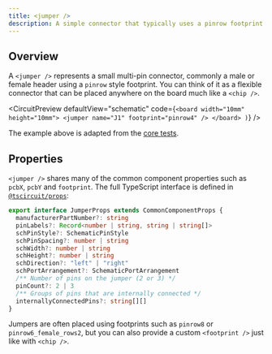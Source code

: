 ```yaml
---
title: <jumper />
description: A simple connector that typically uses a pinrow footprint but can be used for custom layouts as well.
---
```


## Overview

A `<jumper />` represents a small multi-pin connector, commonly a male or female header using a `pinrow` style footprint. You can think of it as a flexible connector that can be placed anywhere on the board much like a `<chip />`.


<CircuitPreview
  defaultView="schematic"
  code={`
    <board width="10mm" height="10mm">
      <jumper name="J1" footprint="pinrow4" />
    </board>
  )
  `}
/>

The example above is adapted from the [core tests](https://github.com/tscircuit/core/blob/main/tests/components/normal-components/jumper.test.tsx).

## Properties

`<jumper />` shares many of the common component properties such as `pcbX`, `pcbY` and `footprint`. The full TypeScript interface is defined in [`@tscircuit/props`](https://github.com/tscircuit/props/blob/main/lib/components/jumper.ts):

```ts
export interface JumperProps extends CommonComponentProps {
  manufacturerPartNumber?: string
  pinLabels?: Record<number | string, string | string[]>
  schPinStyle?: SchematicPinStyle
  schPinSpacing?: number | string
  schWidth?: number | string
  schHeight?: number | string
  schDirection?: "left" | "right"
  schPortArrangement?: SchematicPortArrangement
  /** Number of pins on the jumper (2 or 3) */
  pinCount?: 2 | 3
  /** Groups of pins that are internally connected */
  internallyConnectedPins?: string[][]
}
```

Jumpers are often placed using footprints such as `pinrow8` or `pinrow6_female_rows2`, but you can also provide a custom `<footprint />` just like with `<chip />`.
